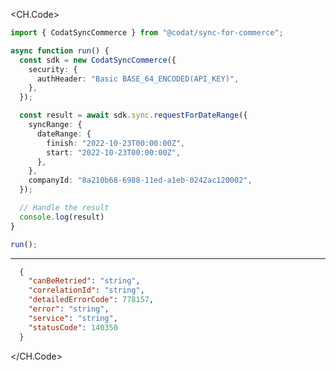 
<CH.Code>
```typescript RequestForDateRange.ts
import { CodatSyncCommerce } from "@codat/sync-for-commerce";

async function run() {
  const sdk = new CodatSyncCommerce({
    security: {
      authHeader: "Basic BASE_64_ENCODED(API_KEY)",
    },
  });

  const result = await sdk.sync.requestForDateRange({
    syncRange: {
      dateRange: {
        finish: "2022-10-23T00:00:00Z",
        start: "2022-10-23T00:00:00Z",
      },
    },
    companyId: "8a210b68-6988-11ed-a1eb-0242ac120002",
  });

  // Handle the result
  console.log(result)
}

run();
```
---

```json Example Response
  {
    "canBeRetried": "string",
    "correlationId": "string",
    "detailedErrorCode": 778157,
    "error": "string",
    "service": "string",
    "statusCode": 140350
  }
```
</CH.Code>

